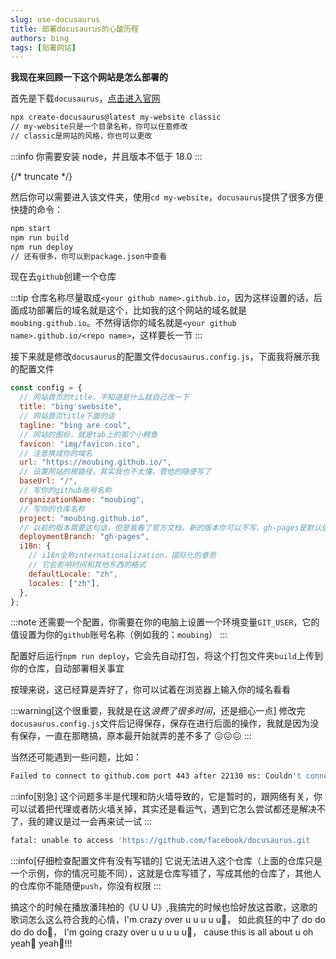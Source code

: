 ```yaml
---
slug: use-docusaurus
title: 部署docusaurus的心酸历程
authors: bing
tags: [部署网站]
---
```


**我现在来回顾一下这个网站是怎么部署的**

首先是下载`docusaurus`，[点击进入官网](https://docusaurus.io/)

```bash
npx create-docusaurus@latest my-website classic
// my-website只是一个目录名称，你可以任意修改
// classic是网站的风格，你也可以更改
```

:::info
你需要安装 node，并且版本不低于 18.0
:::

{/* truncate */}

然后你可以需要进入该文件夹，使用`cd my-website`，`docusaurus`提供了很多方便快捷的命令：

```bash
npm start
npm run build
npm run deploy
// 还有很多，你可以到package.json中查看
```

现在去`github`创建一个仓库

:::tip
仓库名称尽量取成`<your github name>.github.io`，因为这样设置的话，后面成功部署后的域名就是这个，比如我的这个网站的域名就是`moubing.github.io`。不然得话你的域名就是`<your github name>.github.io/<repo name>`，这样要长一节
:::

接下来就是修改`docusaurus`的配置文件`docusaurus.config.js`，下面我将展示我的配置文件

```js
const config = {
  // 网站首页的title，不知道是什么就自己改一下
  title: "bing'swebsite",
  // 网站首页title下面的话
  tagline: "bing are cool",
  // 网站的图标，就是tab上的那个小鳄鱼
  favicon: "img/favicon.ico",
  // 注意换成你的域名
  url: "https://moubing.github.io/",
  // 设置网站的根路径，其实我也不太懂，管他的随便写了
  baseUrl: "/",
  // 写你的github账号名称
  organizationName: "moubing",
  // 写你的仓库名称
  project: "moubing.github.io",
  // 以前的版本需要这句话，但是我看了官方文档，新的版本你可以不写，gh-pages是默认值
  deploymentBranch: "gh-pages",
  i18n: {
    // i18n全称internationalization，国际化的意思
    // 它会影响时间和其他东西的格式
    defaultLocale: "zh",
    locales: ["zh"],
  },
};
```

:::note
还需要一个配置，你需要在你的电脑上设置一个环境变量`GIT_USER`，它的值设置为你的`github`账号名称（例如我的：`moubing`）
:::

配置好后运行`npm run deploy`，它会先自动打包，将这个打包文件夹`build`上传到你的仓库，自动部署相关事宜

按理来说，这已经算是弄好了，你可以试着在浏览器上输入你的域名看看

:::warning[这个很重要，我就是在这*浪费了很多时间*，还是细心一点]
修改完`docusaurus.config.js`文件后记得保存，保存在进行后面的操作，我就是因为没有保存，一直在那瞎搞，原本最开始就弄的差不多了 😖😖😖
:::

当然还可能遇到一些问题，比如：

```bash
Failed to connect to github.com port 443 after 22130 ms: Couldn't connect to server
```

:::info[别急]
这个问题多半是代理和防火墙导致的，它是暂时的，跟网络有关，你可以试着把代理或者防火墙关掉，其实还是看运气，遇到它怎么尝试都还是解决不了，我的建议是过一会再来试一试
:::

```bash
fatal: unable to access 'https://github.com/facebook/docusaurus.git
```

:::info[仔细检查配置文件有没有写错的]
它说无法进入这个仓库（上面的仓库只是一个示例，你的情况可能不同），这就是仓库写错了，写成其他的仓库了，其他人的仓库你不能随便`push`，你没有权限
:::

搞这个的时候在播放潘玮柏的《U U U》,我搞完的时候也恰好放这首歌，这歌的歌词怎么这么符合我的心情，I'm crazy over u u u u u🤪， 如此疯狂的中了 do do do do do🥰， I'm going crazy over u u u u u🤪， cause this is all about u oh yeah🥳 yeah🥳!!!

